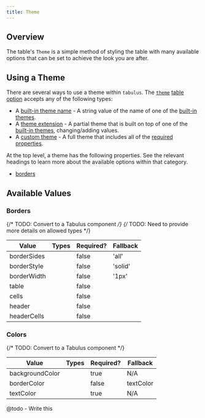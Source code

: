 ```yaml
---
title: Theme
---
```


## Overview

The table's `Theme` is a simple method of styling the table with many available options that can be
set to achieve the look you are after.

## Using a Theme

There are several ways to use a theme within `tabulus`. The [`theme`](@todo) [table option](@todo)
accepts any of the following types:

- A [built-in theme name](@todo) - A string value of the name of one of the
  [built-in themes](@todo).
- A [theme extension](@todo) - A partial theme that is built on top of one of the
  [built-in themes](@todo), changing/adding values.
- A [custom theme](@todo) - A full theme that includes all of the [required properties](@todo).

At the top level, a theme has the following properties. See the relevant headings to learn more
about the available options within that category.

- [borders](#borders)

## Available Values

### Borders

{/* TODO: Convert to a Tabulus component */}
{/* TODO: Need to provide more details on allowed types */}

| Value       | Types | Required? | Fallback |
| ----------- | ----- | --------- | -------- |
| borderSides |       | false     | 'all'    |
| borderStyle |       | false     | 'solid'  |
| borderWidth |       | false     | '1px'    |
| table       |       | false     |          |
| cells       |       | false     |          |
| header      |       | false     |          |
| headerCells |       | false     |          |

### Colors

{/* TODO: Convert to a Tabulus component */}

| Value           | Types | Required? | Fallback  |
| --------------- | ----- | --------- | --------- |
| backgroundColor |       | true      | N/A       |
| borderColor     |       | false     | textColor |
| textColor       |       | true      | N/A       |

@todo - Write this
